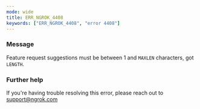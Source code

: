 ```yaml
---
mode: wide
title: ERR_NGROK_4408
keywords: ["ERR_NGROK_4408", "error 4408"]
---
```



### Message

Feature request suggestions must be between 1 and `MAXLEN` characters, got `LENGTH`.

<ErrorDetails />

### Further help

If you're having trouble resolving this error, please reach out to [support@ngrok.com](mailto:support@ngrok.com?subject=Help%20with%20ERR_NGROK_4408)
